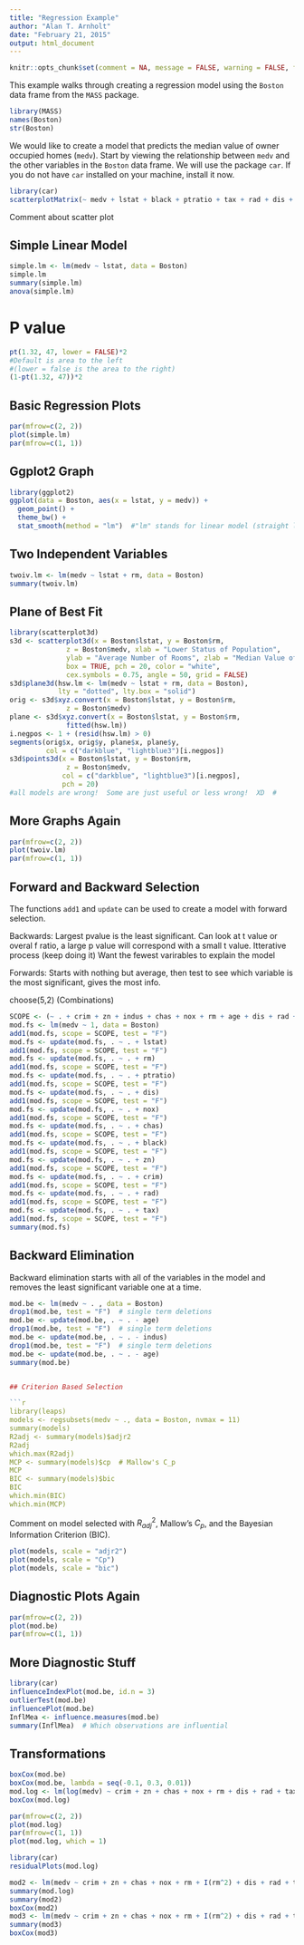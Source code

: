 ```yaml
---
title: "Regression Example"
author: "Alan T. Arnholt"
date: "February 21, 2015"
output: html_document
---
```


```r
knitr::opts_chunk$set(comment = NA, message = FALSE, warning = FALSE, fig.align = "center")
```

This example walks through creating a regression model using the `Boston` data frame from the `MASS` package.

```r
library(MASS)
names(Boston)
str(Boston)
```

We would like to create a model that predicts the median value of owner occupied homes (`medv`).  Start by viewing the relationship between `medv` and the other variables in the `Boston` data frame.  We will use the package `car`. If you do not have `car` installed on your machine, install it now.

```r
library(car)  
scatterplotMatrix(~ medv + lstat + black + ptratio + tax + rad + dis + age + rm + nox + chas + indus + zn + crim, data = Boston)
```

Comment about scatter plot

## Simple Linear Model

```r
simple.lm <- lm(medv ~ lstat, data = Boston)
simple.lm
summary(simple.lm)
anova(simple.lm)
```

# P value
```r
pt(1.32, 47, lower = FALSE)*2 
#Default is area to the left
#(lower = false is the area to the right)
(1-pt(1.32, 47))*2
```

## Basic Regression Plots

```r
par(mfrow=c(2, 2))
plot(simple.lm)
par(mfrow=c(1, 1))
```

## Ggplot2 Graph

```r
library(ggplot2)
ggplot(data = Boston, aes(x = lstat, y = medv)) +
  geom_point() + 
  theme_bw() + 
  stat_smooth(method = "lm")  #"lm" stands for linear model (straight line)#
```

## Two Independent Variables

```r
twoiv.lm <- lm(medv ~ lstat + rm, data = Boston)
summary(twoiv.lm)
```

## Plane of Best Fit

```r
library(scatterplot3d)
s3d <- scatterplot3d(x = Boston$lstat, y = Boston$rm, 
              z = Boston$medv, xlab = "Lower Status of Population", 
              ylab = "Average Number of Rooms", zlab = "Median Value of Owner Occupied Home",
              box = TRUE, pch = 20, color = "white",
              cex.symbols = 0.75, angle = 50, grid = FALSE)
s3d$plane3d(hsw.lm <- lm(medv ~ lstat + rm, data = Boston), 
            lty = "dotted", lty.box = "solid")
orig <- s3d$xyz.convert(x = Boston$lstat, y = Boston$rm, 
              z = Boston$medv)
plane <- s3d$xyz.convert(x = Boston$lstat, y = Boston$rm, 
              fitted(hsw.lm))
i.negpos <- 1 + (resid(hsw.lm) > 0)
segments(orig$x, orig$y, plane$x, plane$y,
         col = c("darkblue", "lightblue3")[i.negpos])
s3d$points3d(x = Boston$lstat, y = Boston$rm, 
              z = Boston$medv,
             col = c("darkblue", "lightblue3")[i.negpos],
             pch = 20)
#all models are wrong!  Some are just useful or less wrong!  XD  #
```

## More Graphs Again

```r
par(mfrow=c(2, 2))
plot(twoiv.lm)
par(mfrow=c(1, 1))
```

## Forward and Backward Selection

The functions `add1` and `update` can be used to create a model with forward selection.

Backwards:
Largest pvalue is the least significant.
Can look at t value or overal f ratio, a large p value will correspond with a small t value.
Itterative process (keep doing it)
Want the fewest varirables to explain the model

Forwards:
Starts with nothing but average, then test to see which variable is the most significant, gives the most info.

choose(5,2)  (Combinations)

```r
SCOPE <- (~ . + crim + zn + indus + chas + nox + rm + age + dis + rad + tax + ptratio + black + lstat)
mod.fs <- lm(medv ~ 1, data = Boston)
add1(mod.fs, scope = SCOPE, test = "F")
mod.fs <- update(mod.fs, . ~ . + lstat)
add1(mod.fs, scope = SCOPE, test = "F")
mod.fs <- update(mod.fs, . ~ . + rm)
add1(mod.fs, scope = SCOPE, test = "F")
mod.fs <- update(mod.fs, . ~ . + ptratio)
add1(mod.fs, scope = SCOPE, test = "F")
mod.fs <- update(mod.fs, . ~ . + dis)
add1(mod.fs, scope = SCOPE, test = "F")
mod.fs <- update(mod.fs, . ~ . + nox)
add1(mod.fs, scope = SCOPE, test = "F")
mod.fs <- update(mod.fs, . ~ . + chas)
add1(mod.fs, scope = SCOPE, test = "F")
mod.fs <- update(mod.fs, . ~ . + black)
add1(mod.fs, scope = SCOPE, test = "F")
mod.fs <- update(mod.fs, . ~ . + zn)
add1(mod.fs, scope = SCOPE, test = "F")
mod.fs <- update(mod.fs, . ~ . + crim)
add1(mod.fs, scope = SCOPE, test = "F")
mod.fs <- update(mod.fs, . ~ . + rad)
add1(mod.fs, scope = SCOPE, test = "F")
mod.fs <- update(mod.fs, . ~ . + tax)
add1(mod.fs, scope = SCOPE, test = "F")
summary(mod.fs)
```

## Backward Elimination

Backward elimination starts with all of the variables in the model and removes the least significant variable one at a time.

```r
mod.be <- lm(medv ~ . , data = Boston)
drop1(mod.be, test = "F")  # single term deletions
mod.be <- update(mod.be, . ~ . - age)
drop1(mod.be, test = "F")  # single term deletions
mod.be <- update(mod.be, . ~ . - indus)
drop1(mod.be, test = "F")  # single term deletions
mod.be <- update(mod.be, . ~ . - age)
summary(mod.be)


## Criterion Based Selection

```r
library(leaps)
models <- regsubsets(medv ~ ., data = Boston, nvmax = 11)
summary(models)
R2adj <- summary(models)$adjr2
R2adj
which.max(R2adj)
MCP <- summary(models)$cp  # Mallow's C_p
MCP
BIC <- summary(models)$bic
BIC
which.min(BIC)
which.min(MCP)
```

Comment on model selected with $R^2_{adj}$, Mallow's $C_p$, and the Bayesian Information Criterion (BIC).

```r
plot(models, scale = "adjr2")
plot(models, scale = "Cp")
plot(models, scale = "bic")
```

## Diagnostic Plots Again

```r
par(mfrow=c(2, 2))
plot(mod.be)
par(mfrow=c(1, 1))
```

## More Diagnostic Stuff

```r
library(car)
influenceIndexPlot(mod.be, id.n = 3)
outlierTest(mod.be)
influencePlot(mod.be)
InflMea <- influence.measures(mod.be)
summary(InflMea)  # Which observations are influential
```

## Transformations

```r
boxCox(mod.be)
boxCox(mod.be, lambda = seq(-0.1, 0.3, 0.01))
mod.log <- lm(log(medv) ~ crim + zn + chas + nox + rm + dis + rad + tax + ptratio + black + lstat, data = Boston)
boxCox(mod.log)
```

```r
par(mfrow=c(2, 2))
plot(mod.log)
par(mfrow=c(1, 1))
plot(mod.log, which = 1)
```

```r
library(car)
residualPlots(mod.log)
```

```r
mod2 <- lm(medv ~ crim + zn + chas + nox + rm + I(rm^2) + dis + rad + tax + ptratio + black + lstat + I(lstat^2), data = Boston)
summary(mod.log)
summary(mod2)
boxCox(mod2)
mod3 <- lm(medv ~ crim + zn + chas + nox + rm + I(rm^2) + dis + rad + tax + ptratio + black + lstat, data = Boston)
summary(mod3)
boxCox(mod3)
```
